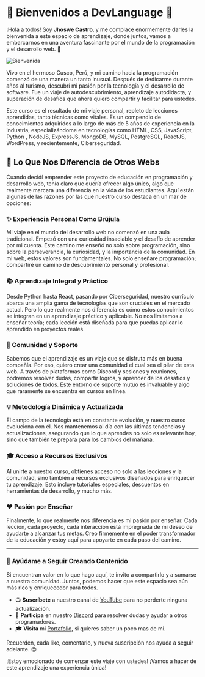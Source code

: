 # 🌟 Bienvenidos a DevLanguage 🌟

¡Hola a todos! Soy **Jhoswe Castro**, y me complace enormemente darles la bienvenida a este espacio de aprendizaje, donde juntos, vamos a embarcarnos en una aventura fascinante por el mundo de la programación y el desarrollo web. 🚀

![Bienvenida](https://images.pexels.com/photos/3796788/pexels-photo-3796788.jpeg)

Vivo en el hermoso Cusco, Perú, y mi camino hacia la programación comenzó de una manera un tanto inusual. Después de dedicarme durante años al turismo, descubrí mi pasión por la tecnología y el desarrollo de software. Fue un viaje de autodescubrimiento, aprendizaje autodidacta, y superación de desafíos que ahora quiero compartir y facilitar para ustedes.

Este curso es el resultado de mi viaje personal, repleto de lecciones aprendidas, tanto técnicas como vitales. Es un compendio de conocimientos adquiridos a lo largo de más de 5 años de experiencia en la industria, especializándome en tecnologías como HTML, CSS, JavaScript, Python , NodeJS, ExpressJS, MongoDB, MySQL, PostgreSQL, ReactJS, WordPress, y recientemente, Ciberseguridad.

## 🌈 Lo Que Nos Diferencia de Otros Webs

Cuando decidí emprender este proyecto de educación en programación y desarrollo web, tenía claro que quería ofrecer algo único, algo que realmente marcara una diferencia en la vida de los estudiantes. Aquí están algunas de las razones por las que nuestro curso destaca en un mar de opciones:

### ✨ Experiencia Personal Como Brújula

Mi viaje en el mundo del desarrollo web no comenzó en una aula tradicional. Empezó con una curiosidad insaciable y el desafío de aprender por mi cuenta. Este camino me enseñó no solo sobre programación, sino sobre la perseverancia, la curiosidad, y la importancia de la comunidad. En mi web, estos valores son fundamentales. No solo enseñare programación; compartiré un camino de descubrimiento personal y profesional.

### 📚 Aprendizaje Integral y Práctico

Desde Python hasta React, pasando por Ciberseguridad, nuestro currículo abarca una amplia gama de tecnologías que son cruciales en el mercado actual. Pero lo que realmente nos diferencia es cómo estos conocimientos se integran en un aprendizaje práctico y aplicable. No nos limitamos a enseñar teoría; cada lección está diseñada para que puedas aplicar lo aprendido en proyectos reales.

### 🌟 Comunidad y Soporte

Sabemos que el aprendizaje es un viaje que se disfruta más en buena compañía. Por eso, quiero crear una comunidad el cual sea el pilar de esta web. A través de plataformas como Discord y sesiones y reuniones, podremos resolver dudas, compartir logros, y aprender de los desafíos y soluciones de todos. Este entorno de soporte mutuo es invaluable y algo que raramente se encuentra en cursos en línea.

### 💡 Metodología Dinámica y Actualizada

El campo de la tecnología está en constante evolución, y nuestro curso evoluciona con él. Nos mantenemos al día con las últimas tendencias y actualizaciones, asegurando que lo que aprendes no solo es relevante hoy, sino que también te prepara para los cambios del mañana.

### 🎓 Acceso a Recursos Exclusivos

Al unirte a nuestro curso, obtienes acceso no solo a las lecciones y la comunidad, sino también a recursos exclusivos diseñados para enriquecer tu aprendizaje. Esto incluye tutoriales especiales, descuentos en herramientas de desarrollo, y mucho más.

### ❤️ Pasión por Enseñar

Finalmente, lo que realmente nos diferencia es mi pasión por enseñar. Cada lección, cada proyecto, cada interacción está impregnada de mi deseo de ayudarte a alcanzar tus metas. Creo firmemente en el poder transformador de la educación y estoy aquí para apoyarte en cada paso del camino.

---

### 🤝 Ayúdame a Seguir Creando Contenido

Si encuentran valor en lo que hago aquí, te invito a compartirlo y a sumarse a nuestra comunidad. Juntos, podemos hacer que este espacio sea aún más rico y enriquecedor para todos.

- 📺 **Suscríbete** a nuestro canal de [YouTube](https://www.youtube.com/@jhoswecastro) para no perderte ninguna actualización.
- 💬 **Participa** en nuestro [Discord](https://discord.gg/rR78NFHCh9) para resolver dudas y ayudar a otros programadores.
- 🎓 **Visita** mi [Portafolio](https://jhocode.dev/), si quieres saber un poco mas de mi.

Recuerden, cada like, comentario, y nueva suscripción nos ayuda a seguir adelante. 😊

¡Estoy emocionado de comenzar este viaje con ustedes! ¡Vamos a hacer de este aprendizaje una experiencia única!

